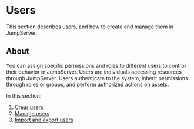 # Users

This section describes users, and how to create and manage them in JumpServer.

## About
You can assign specific permissions and roles to different users to control their behavior in JumpServer.
Users are individuals accessing resources through JumpServer. Users authenticate to the system, inherit permissions through roles or groups, and perform authorized actions on assets.

In this section:
1. [Crear users](/docs/users/create-users)
2. [Manage users](/docs/users/manage-users)
3. [Import and export users](/docs/users/import-export-users)

